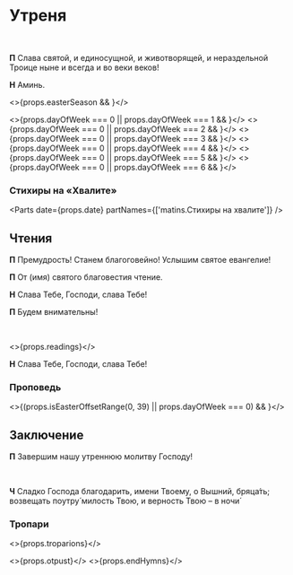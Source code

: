
<span id="nachalo" />

# Утреня

<br />

**П** Слава святой, и единосущной, и животворящей, и нераздельной Троице ныне и всегда и во веки веков!

**Н** Аминь.

<>{props.easterSeason && <MdxLoader src="Shared/EasterTroparion3x" lang={props.lang} />}</>

<>{props.dayOfWeek === 0 || props.dayOfWeek === 1 && <MdxLoader src="Matins/Prayer1" lang={props.lang} />}</>
<>{props.dayOfWeek === 0 || props.dayOfWeek === 2 && <MdxLoader src="Matins/Prayer2" lang={props.lang} />}</>
<>{props.dayOfWeek === 0 || props.dayOfWeek === 3 && <MdxLoader src="Matins/Prayer3" lang={props.lang} />}</>
<>{props.dayOfWeek === 0 || props.dayOfWeek === 4 && <MdxLoader src="Matins/Prayer4" lang={props.lang} />}</>
<>{props.dayOfWeek === 0 || props.dayOfWeek === 5 && <MdxLoader src="Matins/Prayer7" lang={props.lang} />}</>
<>{props.dayOfWeek === 0 || props.dayOfWeek === 6 && <MdxLoader src="Matins/Prayer8" lang={props.lang} />}</>

<MdxLoader src="Matins/Prayer10" lang={props.lang} />
<MdxLoader src="Shared/Psalm50" lang={props.lang} />
<MdxLoader src="Matins/Prayer11" lang={props.lang} />
<MdxLoader src="Matins/HvalitniePsalmi" lang={props.lang} lent />

### Стихиры на «Хвалите»

<Parts date={props.date} partNames={['matins.Cтихиры на хвалите']} />
<MdxLoader src="Matins/SlavoslovieLent" lang={props.lang} />

<span id="reading" />

## Чтения

**П** Премудрость! Станем благоговейно! Услышим святое евангелие!

**П** От (имя) святого благовестия чтение.

**Н** Слава Тебе, Господи, слава Тебе!

**П** Будем внимательны!

<br />

<>{props.readings}</>

**Н** Слава Тебе, Господи, слава Тебе!

### Проповедь

<>{(props.isEasterOffsetRange(0, 39) || props.dayOfWeek === 0) && <MdxLoader src="Matins/VoskresnajaPesn" lang={props.lang} />}</>

<MdxLoader src="Matins/PrayerKatekhumens" lang={props.lang} />

## Заключение

**П** Завершим нашу утреннюю молитву Господу!

<MdxLoader src="Matins/Prayer12" lang={props.lang} />
<br />
<MdxLoader src="Matins/PrayerGlavopriklonnaja" lang={props.lang} />

**Ч** Сладко Господа благодарить, имени Твоему, о Вышний, бряца́ть; возвещать поутру́ милость Твою, и верность Твою – в ночи́

<MdxLoader src="Shared/STrisvatogo" lang={props.lang} />

### Тропари

<>{props.troparions}</>

<MdxLoader src="Shared/SugubajaKratkaja" lang={props.lang} />

<>{props.otpust}</>
<>{props.endHymns}</>
